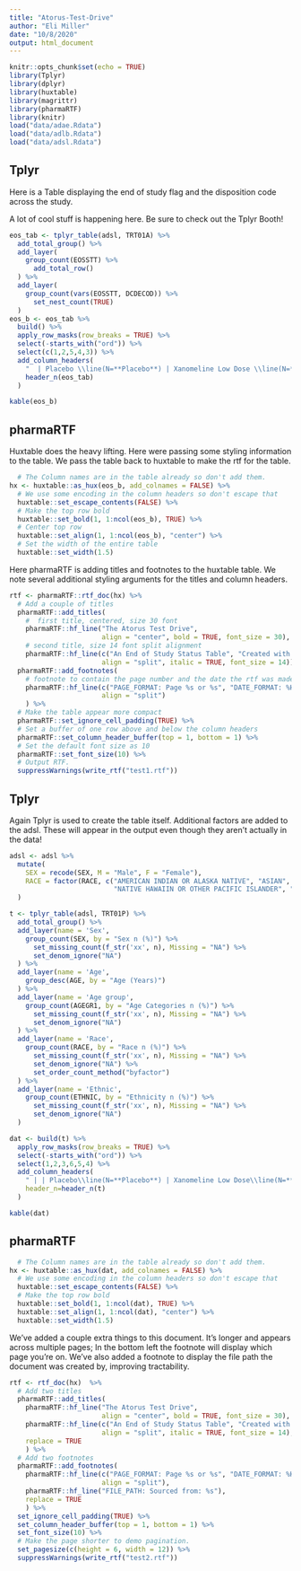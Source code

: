 ```yaml
---
title: "Atorus-Test-Drive"
author: "Eli Miller"
date: "10/8/2020"
output: html_document
---
```


```r
knitr::opts_chunk$set(echo = TRUE)
library(Tplyr)
library(dplyr)
library(huxtable)
library(magrittr)
library(pharmaRTF)
library(knitr)
load("data/adae.Rdata")
load("data/adlb.Rdata")
load("data/adsl.Rdata")
```

## Tplyr

Here is a Table displaying the end of study flag and the disposition code across the study.

A lot of cool stuff is happening here. Be sure to check out the Tplyr Booth!

```r
eos_tab <- tplyr_table(adsl, TRT01A) %>%
  add_total_group() %>%
  add_layer(
    group_count(EOSSTT) %>%
      add_total_row()
  ) %>%
  add_layer(
    group_count(vars(EOSSTT, DCDECOD)) %>%
      set_nest_count(TRUE)
  )
eos_b <- eos_tab %>%
  build() %>%
  apply_row_masks(row_breaks = TRUE) %>%
  select(-starts_with("ord")) %>%
  select(c(1,2,5,4,3)) %>%
  add_column_headers(
    "  | Placebo \\line(N=**Placebo**) | Xanomeline Low Dose \\line(N=**Xanomeline Low Dose**) | Xanomeline High Dose \\line(N=**Xanomeline High Dose**) | Total \\line(N=**Total**)",
    header_n(eos_tab)
  )

kable(eos_b)
```

## pharmaRTF

Huxtable does the heavy lifting. Here were passing some styling information to the table. We pass the table back to huxtable to make the rtf for the table.

```r
  # The Column names are in the table already so don't add them.
hx <- huxtable::as_hux(eos_b, add_colnames = FALSE) %>%
  # We use some encoding in the column headers so don't escape that
  huxtable::set_escape_contents(FALSE) %>%
  # Make the top row bold
  huxtable::set_bold(1, 1:ncol(eos_b), TRUE) %>%
  # Center top row
  huxtable::set_align(1, 1:ncol(eos_b), "center") %>%
  # Set the width of the entire table
  huxtable::set_width(1.5)

```

Here pharmaRTF is adding titles and footnotes to the huxtable table. We note several additional styling arguments for the titles and column headers.

```r
rtf <- pharmaRTF::rtf_doc(hx) %>%
  # Add a couple of titles
  pharmaRTF::add_titles(
    #  first title, centered, size 30 font
    pharmaRTF::hf_line("The Atorus Test Drive",
                       align = "center", bold = TRUE, font_size = 30),
    # second title, size 14 font split alignment
    pharmaRTF::hf_line(c("An End of Study Status Table", "Created with Tplyr, huxtable, and pharmaRTF"),
                       align = "split", italic = TRUE, font_size = 14)) %>%
  pharmaRTF::add_footnotes(
    # footnote to contain the page number and the date the rtf was made
    pharmaRTF::hf_line(c("PAGE_FORMAT: Page %s or %s", "DATE_FORMAT: %H:%M %A, %B %d, %Y"),
                       align = "split")
    ) %>%
  # Make the table appear more compact
  pharmaRTF::set_ignore_cell_padding(TRUE) %>%
  # Set a buffer of one row above and below the column headers
  pharmaRTF::set_column_header_buffer(top = 1, bottom = 1) %>%
  # Set the default font size as 10
  pharmaRTF::set_font_size(10) %>%
  # Output RTF.
  suppressWarnings(write_rtf("test1.rtf"))
```

## Tplyr

Again Tplyr is used to create the table itself. Additional factors are added to the adsl. These will appear in the output even though they aren't actually in the data!

```r
adsl <- adsl %>% 
  mutate(
    SEX = recode(SEX, M = "Male", F = "Female"), 
    RACE = factor(RACE, c("AMERICAN INDIAN OR ALASKA NATIVE", "ASIAN", "BLACK OR AFRICAN AMERICAN", 
                          "NATIVE HAWAIIN OR OTHER PACIFIC ISLANDER", "WHITE", "MULTIPLE"))
  )

t <- tplyr_table(adsl, TRT01P) %>% 
  add_total_group() %>% 
  add_layer(name = 'Sex', 
    group_count(SEX, by = "Sex n (%)") %>% 
      set_missing_count(f_str('xx', n), Missing = "NA") %>%
      set_denom_ignore("NA")
  ) %>% 
  add_layer(name = 'Age',
    group_desc(AGE, by = "Age (Years)")
  ) %>% 
  add_layer(name = 'Age group', 
    group_count(AGEGR1, by = "Age Categories n (%)") %>% 
      set_missing_count(f_str('xx', n), Missing = "NA") %>%
      set_denom_ignore("NA")
  ) %>% 
  add_layer(name = 'Race', 
    group_count(RACE, by = "Race n (%)") %>% 
      set_missing_count(f_str('xx', n), Missing = "NA") %>%
      set_denom_ignore("NA") %>% 
      set_order_count_method("byfactor")
  ) %>% 
  add_layer(name = 'Ethnic', 
    group_count(ETHNIC, by = "Ethnicity n (%)") %>% 
      set_missing_count(f_str('xx', n), Missing = "NA") %>%
      set_denom_ignore("NA")
  )

dat <- build(t) %>%
  apply_row_masks(row_breaks = TRUE) %>%
  select(-starts_with("ord")) %>%
  select(1,2,3,6,5,4) %>%
  add_column_headers(
    " | | Placebo\\line(N=**Placebo**) | Xanomeline Low Dose\\line(N=**Xanomeline Low Dose**) | Xanomeline High Dose\\line(N=**Xanomeline High Dose**) | Total\\line(N=**Total**)",
    header_n=header_n(t)
  )

kable(dat)
```

## pharmaRTF

```r
  # The Column names are in the table already so don't add them.
hx <- huxtable::as_hux(dat, add_colnames = FALSE) %>%
  # We use some encoding in the column headers so don't escape that
  huxtable::set_escape_contents(FALSE) %>%
  # Make the top row bold
  huxtable::set_bold(1, 1:ncol(dat), TRUE) %>%
  huxtable::set_align(1, 1:ncol(dat), "center") %>%
  huxtable::set_width(1.5)
```

We've added a couple extra things to this document. It's longer and appears across multiple pages; In the bottom left the footnote will display which page you're on. We've also added a footnote to display the file path the document was created by, improving tractability.

```r
rtf <- rtf_doc(hx)  %>%
  # Add two titles
  pharmaRTF::add_titles(
    pharmaRTF::hf_line("The Atorus Test Drive",
                       align = "center", bold = TRUE, font_size = 30),
    pharmaRTF::hf_line(c("An End of Study Status Table", "Created with Tplyr, huxtable, and pharmaRTF"),
                       align = "split", italic = TRUE, font_size = 14),
    replace = TRUE
    ) %>%
  # Add two footnotes
  pharmaRTF::add_footnotes(
    pharmaRTF::hf_line(c("PAGE_FORMAT: Page %s or %s", "DATE_FORMAT: %H:%M %A, %B %d, %Y"),
                       align = "split"),
    pharmaRTF::hf_line("FILE_PATH: Sourced from: %s"),
    replace = TRUE
    ) %>%
  set_ignore_cell_padding(TRUE) %>%
  set_column_header_buffer(top = 1, bottom = 1) %>%
  set_font_size(10) %>%
  # Make the page shorter to demo pagination.
  set_pagesize(c(height = 6, width = 12)) %>%
  suppressWarnings(write_rtf("test2.rtf"))
```
